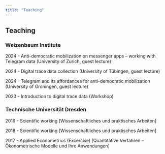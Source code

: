 ```yaml
---
title: "Teaching"
---
```


## Teaching

### Weizenbaum Institute

2024 - Anti-democratic mobilization on messenger apps – working with Telegram data (University of Zurich, guest lecture)

2024 - Digital trace data collection (University of Tübingen, guest lecture)

2024 - Telegram and its affordances for anti-democratic mobilization (University of Groningen, guest lecture)

2023 - Introduction to digital trace data (Workshop)

### Technische Universität Dresden

2019 - Scientific working \[Wissenschaftliches und praktisches Arbeiten\]

2018 - Scientific working \[Wissenschaftliches und praktisches Arbeiten\]

2017 - Applied Econometrics (Excercise) \[Quantitative Verfahren – Ökonometrische Modelle und Ihre Anwendungen\]

